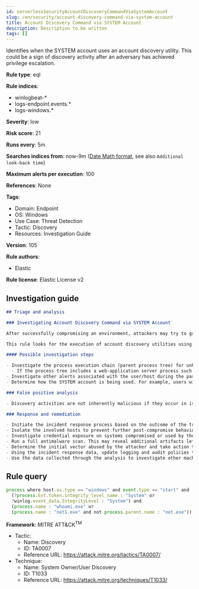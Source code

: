 ```yaml
---
id: serverlessSecurityAccountDiscoveryCommandViaSystemAccount
slug: /en/security/account-discovery-command-via-system-account
title: Account Discovery Command via SYSTEM Account
description: Description to be written
tags: []
---
```


<div id="account-discovery-command-via-system-account"></div>

Identifies when the SYSTEM account uses an account discovery utility. This could be a sign of discovery activity after an adversary has achieved privilege escalation.

**Rule type**: eql

**Rule indices**: 

* winlogbeat-*
* logs-endpoint.events.*
* logs-windows.*

**Severity**: low

**Risk score**: 21

**Runs every**: 5m

**Searches indices from**: now-9m ([Date Math format](((ref))/common-options.html#date-math), see also <DocLink id="serverlessSecurityRulesUiCreate" section="set-the-rules-schedule">`Additional look-back time`</DocLink>)

**Maximum alerts per execution**: 100

**References**: None

**Tags**: 

* Domain: Endpoint
* OS: Windows
* Use Case: Threat Detection
* Tactic: Discovery
* Resources: Investigation Guide

**Version**: 105

**Rule authors**: 

* Elastic

**Rule license**: Elastic License v2

## Investigation guide

```markdown
## Triage and analysis

### Investigating Account Discovery Command via SYSTEM Account

After successfully compromising an environment, attackers may try to gain situational awareness to plan their next steps. This can happen by running commands to enumerate network resources, users, connections, files, and installed security software.

This rule looks for the execution of account discovery utilities using the SYSTEM account, which is commonly observed after attackers successfully perform privilege escalation or exploit web applications.

#### Possible investigation steps

- Investigate the process execution chain (parent process tree) for unknown processes. Examine their executable files for prevalence, whether they are located in expected locations, and if they are signed with valid digital signatures.
  - If the process tree includes a web-application server process such as w3wp, httpd.exe, nginx.exe and alike, investigate any suspicious file creation or modification in the last 48 hours to assess the presence of any potential webshell backdoor.
- Investigate other alerts associated with the user/host during the past 48 hours.
- Determine how the SYSTEM account is being used. For example, users with administrator privileges can spawn a system shell using Windows services, scheduled tasks or other third party utilities.

### False positive analysis

- Discovery activities are not inherently malicious if they occur in isolation. As long as the analyst did not identify suspicious activity related to the user or host, such alerts can be dismissed.

### Response and remediation

- Initiate the incident response process based on the outcome of the triage.
- Isolate the involved hosts to prevent further post-compromise behavior.
- Investigate credential exposure on systems compromised or used by the attacker to ensure all compromised accounts are identified. Reset passwords for these accounts and other potentially compromised credentials, such as email, business systems, and web services.
- Run a full antimalware scan. This may reveal additional artifacts left in the system, persistence mechanisms, and malware components.
- Determine the initial vector abused by the attacker and take action to prevent reinfection via the same vector.
- Using the incident response data, update logging and audit policies to improve the mean time to detect (MTTD) and the mean time to respond (MTTR).
- Use the data collected through the analysis to investigate other machines affected in the environment.
```

## Rule query

```js
process where host.os.type == "windows" and event.type == "start" and
  (?process.Ext.token.integrity_level_name : "System" or
  ?winlog.event_data.IntegrityLevel : "System") and
  (process.name : "whoami.exe" or
  (process.name : "net1.exe" and not process.parent.name : "net.exe"))

```

**Framework**: MITRE ATT&CK<sup>TM</sup>

* Tactic:
    * Name: Discovery
    * ID: TA0007
    * Reference URL: https://attack.mitre.org/tactics/TA0007/
* Technique:
    * Name: System Owner/User Discovery
    * ID: T1033
    * Reference URL: https://attack.mitre.org/techniques/T1033/

